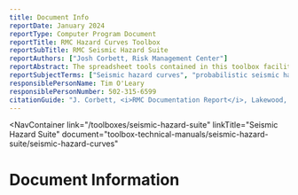 ```yaml
---
title: Document Info
reportDate: January 2024
reportType: Computer Program Document
reportTitle: RMC Hazard Curves Toolbox
reportSubTitle: RMC Seismic Hazard Suite
reportAuthors: ["Josh Corbett, Risk Management Center"]
reportAbstract: The spreadsheet tools contained in this toolbox facilitate the downloading, importing, and processing of United States Geological Survey (USGS)-gridded seismic hazard curve data that describes the annual frequency of exceeding a set of ground motions for a range of spectral accelerations and peak ground acceleration that can be adjusted for National Earthquake Hazards Reduction Program (NEHRP) site class effects if necessary.
reportSubjectTerms: ["Seismic hazard curves", "probabilistic seismic hazard analysis", "site class adjustment"]
responsiblePersonName: Tim O'Leary
responsiblePersonNumber: 502-315-6599
citationGuide: "J. Corbett, <i>RMC Documentation Report</i>, Lakewood, CO: U.S. Army Corps of Engineers, Risk Management Center, 2025. Accesses on <i>{enter current date here}</i>."
---
```



<NavContainer 
  link="/toolboxes/seismic-hazard-suite"
  linkTitle="Seismic Hazard Suite"
  document="toolbox-technical-manuals/seismic-hazard-suite/seismic-hazard-curves"
></NavContainer>

# Document Information

<DocumentMetadata metadata={frontMatter} />

